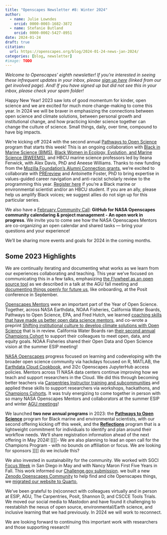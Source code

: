 ```yaml
---
title: "Openscapes Newsletter #8: Winter 2024"
author:
  - name: Julie Lowndes
    orcid: 0000-0003-1682-3872
  - name: Stefanie Butland
    orcid: 0000-0002-5427-8951  
date: 2024-01-24
draft: true
citation: 
  url: https://openscapes.org/blog/2024-01-24-news-jan-2024/
categories: [blog, newsletter]
#image: TODO
---
```


*Welcome to Openscapes’ eighth newsletter! If you’re interested in seeing these infrequent updates in your inbox, please [sign up here](https://docs.google.com/forms/d/e/1FAIpQLSdgVXRp3V-w94GPWkR31RUfyBl37EphdQSlCOcnyeNlf8OLWw/viewform) (linked from our get involved page). And! If you have signed up but did not see this in your inbox, please check your spam folder!*

Happy New Year! 2023 saw lots of good momentum for kinder, open science and we are excited for much more change-making to come this year. In 2024 we will be braver in emphasizing the connections between open science and climate solutions, between personal growth and institutional change, and how practicing kinder science together can change the culture of science. Small things, daily, over time, compound to have big impacts.

We're kicking off 2024 with the second annual [Pathways to Open Science](https://openscapes.github.io/pathways-to-open-science/) program that starts this week! This is an ongoing collaboration with [Black in Marine Science (BIMS)](https://www.blackinmarinescience.org/), [Black Women in Ecology, Evolution, and Marine Science (BWEEMS)](https://www.bweems.org/), and HBCU marine science professors led by Ileana Fenwick, with Alex Davis, PhD and Aneese Williams. Thanks to new funding from the [Mozilla Foundation's Alumni Connection grants](https://foundation.mozilla.org/en/blog/mozilla-announces-first-ever-alumni-connection-grant-finalists/), we're excited to collaborate with [PREreview](https://prereview.org/) and Antoinette Foster, PhD to bring expertise in values-guided career navigation and anti-racist scholarly review to the programming this year. [Register here](https://zoom.us/meeting/register/tJ0ldempqDIrHtQ4KqAbr442Tm0xl4-h_dtC) if you're a Black marine or environmental scientist and/or an HBCU student. If you are an ally, please help us amplify Black voices; we suggest allies do not sign up for this particular series.

We also have a [February Community Call](https://openscapes.org/events/2024-02-20-github-calendaring/): **GitHub for NASA Openscapes community calendaring & project management - An open work in progress**. We invite you to come see how the NASA Openscapes Mentors are co-organizing an open calendar and shared tasks — bring your questions and your experience!

We'll be sharing more events and goals for 2024 in the coming months.


## Some 2023 Highlights

We are continually iterating and documenting what works as we learn from our experiences collaborating and teaching. This year we've focused on communicating this in a few talks, emphasizing [the Flywheel as an open source tool](https://openscapes.org/blog/2024-01-18-agu-talk-2023/) as we described in a talk at the AGU fall meeting and [documenting things openly for future us](https://openscapes.org/blog/2023-09-27-documenting-things-posit-conf/), like onboarding, at the Posit conference in September.

[Openscapes Mentors](https://openscapes.org/team) were an important part of the Year of Open Science. Together, across NASA Earthdata, NOAA Fisheries, California Water Boards, Pathways to Open Science, EPA, and Fred Hutch, we learned [coaching skills that have made us better open data science mentors](https://openscapes.org/blog/2023-05-17-mentor-coach/), and co-wrote a preprint [ Shifting institutional culture to develop climate solutions with Open Science](https://eartharxiv.org/repository/view/5948/) that is in review. California Water Boards ran [their second annual Champions Cohort](https://openscapes.org/blog/2023-12-13-waterboards/) to support their colleagues to meet open, data, and equity goals. NOAA Fisheries shared their Open Data and Open Science vision at the summer ESIP meeting! 

[NASA Openscapes](https://nasa-openscapes.github.io) progress focused on learning and codeveloping with the broader open science community via hackdays focused on R, MATLAB, the [Earthdata Cloud Cookbook](https://nasa-openscapes.github.io/earthdata-cloud-cookbook/), and 2i2c Openscapes JupyterHub access policies. Mentors across 11 NASA data centers continue improving how we teach and support researchers in the Cloud. We did this through becoming better teachers via [Carpentries Instructor training and subcommunities](https://openscapes.org/blog/2023-12-07-engaging-with-a-cross-nasa-subcommunity/) and applied these skills to support researchers via workshops, hackathons, and [Champions Cohorts](https://openscapes.org/blog/2023-08-01-nasa-champions/). It was truly energizing to come together in person with so many NASA Openscapes Mentors and collaborators at the summer ESIP and winter [AGU meetings](https://openscapes.org/blog/2023-12-10-agu-fall-meeting/)!

We launched **two new annual programs** in 2023: the [**Pathways to Open Science**](https://openscapes.org/blog/2023-04-26-pathways-report/) program for Black marine and environmental scientists, with our second offering kicking off this week, and the [**Reflections**](https://openscapes.org/blog/2023-09-06-reflections-2023/) program that is a lightweight commitment for individuals to identify and plan around their workflow needs. We'll share registration information ahead of the next offering in May 2024!
[[[[- We are also planning to lead an open call for the Champions Program - with no bounds on affiliation or focus. We are looking for sponsors ]]]] do we include this?
  
We also invested in sustainability for the community. We worked with SGCI [Focus Week]() in San Diego in May and with Nancy Maron First Five Years in Fall. This work informed our [Challenge.gov submission](LINK TO GOOGLE DOC).  we built a new [Zenodo Openscapes Community](https://openscapes.org/blog/2023-05-31-zenodo-community/) to help find and cite Openscapes things, we [migrated our website to Quarto](TODO LINK TO BLOG), 

We've been grateful to (re)connect with colleagues virtually and in person at ESIP, AGU, The Carpentries, Posit, Shannon D, and CSCCE Tools Trials. We moved our social media to Mastodon and have found it challenging to reestablish the nexus of open source, environmental/Earth science, and inclusive learning that we had previously. In 2024 we will work to reconnect.

We are looking forward to continuing this important work with researchers and those supporting research! 


